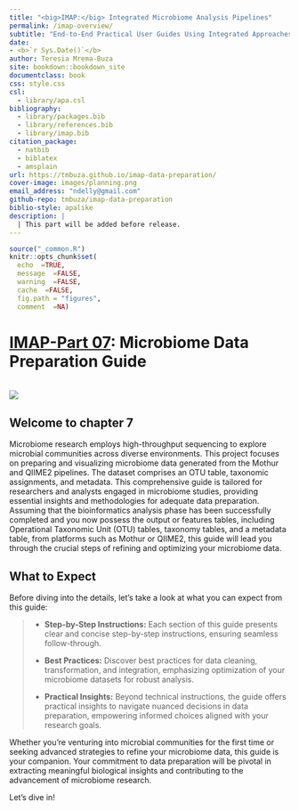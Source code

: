 ```yaml
--- 
title: "<big>IMAP:</big> Integrated Microbiome Analysis Pipelines"
permalink: /imap-overview/
subtitle: "End-to-End Practical User Guides Using Integrated Approaches"
date:
- <b>`r Sys.Date()`</b>
author: Teresia Mrema-Buza
site: bookdown::bookdown_site
documentclass: book
css: style.css
csl: 
  - library/apa.csl
bibliography:
  - library/packages.bib
  - library/references.bib
  - library/imap.bib
citation_package:
  - natbib
  - biblatex
  - amsplain
url: https://tmbuza.github.io/imap-data-preparation/
cover-image: images/planning.png
email_address: "ndelly@gmail.com"
github-repo: tmbuza/imap-data-preparation
biblio-style: apalike
description: |
  | This part will be added before release.
---
```


```r
source("_common.R")
knitr::opts_chunk$set(
  echo  =TRUE,
  message  =FALSE,
  warning  =FALSE,
  cache  =FALSE,
  fig.path = "figures",
  comment  =NA)
```


<!-- # Google fonts -->
<link rel="preconnect" href="https://fonts.googleapis.com">
<link rel="preconnect" href="https://fonts.gstatic.com" crossorigin>
<link href="https://fonts.googleapis.com/css2?family=Anton" rel="stylesheet">
<link href="https://fonts.googleapis.com/css2?family=Roboto:wght@100;300;400;500;700,900&display=swap" rel="stylesheet">
<link href="https://fonts.googleapis.com/css2?family=Oswald:wght@300;400;700&display=swap" rel="stylesheet">
<link href="https://fonts.googleapis.com/css2?family=Merriweather:wght@300;400;700&display=swap" rel="stylesheet">
<link href="https://fonts.googleapis.com/css2?family=Montserrat:wght@100;200;300;400;700&display=swap" rel="stylesheet">

<!-- # CSS -->
<link rel="stylesheet" href="https://cdnjs.cloudflare.com/ajax/libs/font-awesome/5.15.3/css/all.min.css">
<link rel="stylesheet" href="https://cdnjs.cloudflare.com/ajax/libs/animate.css/4.1.1/animate.min.css">


# <u>IMAP-Part 07</u>:  Microbiome Data Preparation Guide {-#data-preparation}

<br>
![](images/dataprep.png)
<br>

## Welcome to chapter 7 {-}

Microbiome research employs high-throughput sequencing to explore microbial communities across diverse environments. This project focuses on preparing and visualizing microbiome data generated from the Mothur and QIIME2 pipelines. The dataset comprises an OTU table, taxonomic assignments, and metadata. This comprehensive guide is tailored for researchers and analysts engaged in microbiome studies, providing essential insights and methodologies for adequate data preparation. Assuming that the bioinformatics analysis phase has been successfully completed and you now possess the output or features tables, including Operational Taxonomic Unit (OTU) tables, taxonomy tables, and a metadata table, from platforms such as Mothur or QIIME2, this guide will lead you through the crucial steps of refining and optimizing your microbiome data.


## What to Expect {-}

Before diving into the details, let's take a look at what you can expect from this guide:

>- **Step-by-Step Instructions:** Each section of this guide presents clear and concise step-by-step instructions, ensuring seamless follow-through.
>  
>- **Best Practices:** Discover best practices for data cleaning, transformation, and integration, emphasizing optimization of your microbiome datasets for robust analysis.
>  
>- **Practical Insights:** Beyond technical instructions, the guide offers practical insights to navigate nuanced decisions in data preparation, empowering informed choices aligned with your research goals.

Whether you’re venturing into microbial communities for the first time or seeking advanced strategies to refine your microbiome data, this guide is your companion. Your commitment to data preparation will be pivotal in extracting meaningful biological insights and contributing to the advancement of microbiome research.

Let’s dive in!







